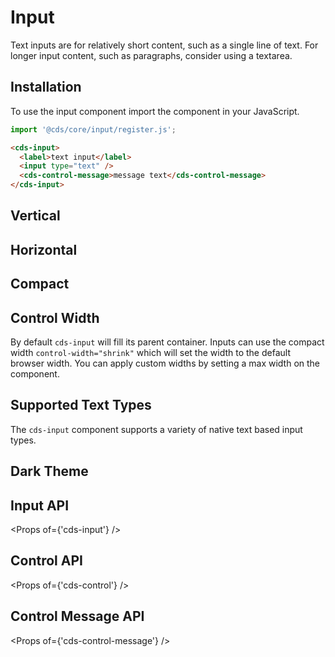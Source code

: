 
<Meta title="Forms/Input" />

# Input

Text inputs are for relatively short content, such as a single line of text. For
longer input content, such as paragraphs, consider using a textarea.

## Installation

To use the input component import the component in your JavaScript.

```typescript
import '@cds/core/input/register.js';
```

```html
<cds-input>
  <label>text input</label>
  <input type="text" />
  <cds-control-message>message text</cds-control-message>
</cds-input>
```

<Preview>
  <Story id="stories-input--input" />
</Preview>

## Vertical

<Preview>
  <Story id="stories-input--vertical" />
</Preview>

## Horizontal

<Preview>
  <Story id="stories-input--horizontal" />
</Preview>

## Compact

<Preview>
  <Story id="stories-input--compact" />
</Preview>

## Control Width

By default `cds-input` will fill its parent container. Inputs can use the compact
width `control-width="shrink"` which will set the width to the default browser width.
You can apply custom widths by setting a max width on the component.

<Preview>
  <Story id="stories-input--input-width" />
</Preview>

## Supported Text Types

The `cds-input` component supports a variety of native text based input types.

<Preview>
  <Story id="stories-input--supported-text-types" />
</Preview>

## Dark Theme

<Preview>
  <Story id="stories-input--dark-theme" />
</Preview>

## Input API

<Props of={'cds-input'} />

## Control API

<Props of={'cds-control'} />

## Control Message API

<Props of={'cds-control-message'} />
